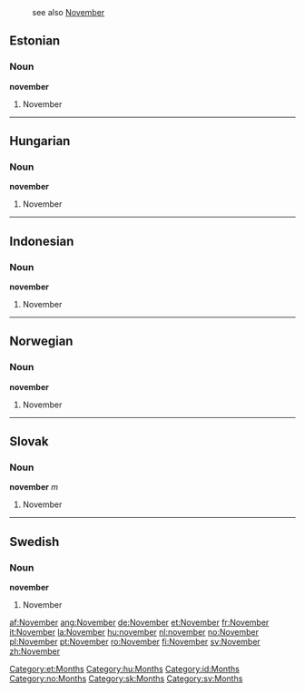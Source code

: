 :see also [[November]]

==Estonian==
===Noun===
'''november'''

#November
[[Category:et:Months]]
----

==Hungarian==
===Noun===
'''november'''

#November

[[Category:hu:Months]]
----
==Indonesian==
===Noun===
'''november'''

#November
[[Category:id:Months]]
----
==Norwegian==
===Noun===
'''november'''

#November
[[Category:no:Months]]
----
==Slovak==
===Noun===
'''november''' ''m''

#November
[[Category:sk:Months]]
----
==Swedish==
===Noun===
'''november'''

#November
[[Category:sv:Months]]

[[af:November]]
[[ang:November]]
[[de:November]]
[[et:November]]
[[fr:November]]
[[it:November]]
[[la:November]]
[[hu:november]]
[[nl:november]]
[[no:November]]
[[pl:November]]
[[pt:November]]
[[ro:November]]
[[fi:November]]
[[sv:November]]
[[zh:November]]